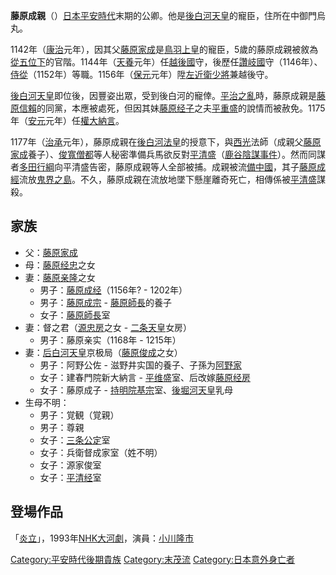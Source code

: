 {{japanese|japanese=藤原 成親|kana=ふじわら の なりちか|romaji=Fujiwara no Narichika}}
'''藤原成親'''（{{bd|1138年||1177年|catIdx=S藤}}）[[日本|日本]][[平安時代|平安時代]]末期的公卿。他是[[後白河天皇|後白河天皇]]的寵臣，住所在中御門烏丸。

1142年（[[康治|康治]]元年），因其父[[藤原家成|藤原家成]]是[[鳥羽天皇|鳥羽上皇]]的寵臣，5歲的藤原成親被敘為[[從五位下|從五位下]]的官階。1144年（[[天養|天養]]元年）任[[越後國|越後國]]守，後歷任[[讚岐國|讚岐國]]守（1146年）、[[侍從_(官職)|侍從]]（1152年）等職。1156年（[[保元|保元]]元年）陞[[左近衛少將|左近衛少將]]兼越後守。

[[後白河天皇|後白河天皇]]即位後，因豐姿出眾，受到後白河的寵倖。[[平治之亂|平治之亂]]時，藤原成親是[[藤原信賴|藤原信賴]]的同黨，本應被處死，但因其妹[[藤原经子_(藤原家成四女)|藤原经子]]之夫[[平重盛|平重盛]]的說情而被赦免。1175年（[[安元|安元]]元年）任[[權大納言|權大納言]]。

1177年（[[治承|治承]]元年），藤原成親在[[後白河法皇|後白河法皇]]的授意下，與[[西光|西光]]法師（成親父[[藤原家成|藤原家成]]養子）、[[俊寬|俊寬]][[僧都|僧都]]等人秘密準備兵馬欲反對[[平清盛|平清盛]]（[[鹿谷陰謀事件|鹿谷陰謀事件]]）。然而同謀者[[多田行綱|多田行綱]]向平清盛告密，藤原成親等人全部被捕。成親被流[[備中國|備中國]]，其子[[藤原成經|藤原成經]]流放[[鬼界之島|鬼界之島]]。不久，藤原成親在流放地墜下懸崖離奇死亡，相傳係被[[平清盛|平清盛]]謀殺。

== 家族 ==
*父：[[藤原家成|藤原家成]]
*母：[[藤原经忠|藤原经忠]]之女
*妻：[[藤原亲隆|藤原亲隆]]之女
**男子：[[藤原成经|藤原成经]]（1156年? - 1202年）
**男子：[[藤原成宗|藤原成宗]] - [[藤原師長|藤原師長]]的養子
**女子：[[藤原師長|藤原師長]]室
*妻：督之君（[[源忠房|源忠房]]之女 - [[二条天皇|二条天皇]]女房）
**男子：藤原亲实（1168年 - 1215年）
*妻：[[后白河天皇|后白河天皇]]京极局（[[藤原俊成|藤原俊成]]之女）
**男子：阿野公佐 - 滋野井实国的養子、子孫为[[阿野家|阿野家]]
**女子：建春門院新大納言 - [[平维盛|平维盛]]室、后改嫁[[藤原经房|藤原经房]]
**女子：藤原成子 - [[持明院基宗|持明院基宗]]室、[[後堀河天皇|後堀河天皇]]乳母
*生母不明：
**男子：覚観（覚親）
**男子：尊親
**女子：[[三条公定|三条公定]]室
**女子：兵衛督成家室（姓不明）
**女子：源家俊室
**女子：[[平清经|平清经]]室
== 登場作品 ==

「[[炎立_(大河剧)|炎立]]」，1993年[[NHK大河劇|NHK大河劇]]，演員：[[小川隆市|小川隆市]]

[[Category:平安時代後期貴族|Category:平安時代後期貴族]]
[[Category:末茂流|Category:末茂流]]
[[Category:日本意外身亡者|Category:日本意外身亡者]]